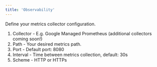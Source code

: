 ```yaml
---
title: 'Observability'
---
```


Define your metrics collector configuration. 

1. Collector - E.g. Google Managed Prometheus (additional collectors coming soon!)
2. Path - Your desired metrics path.
3. Port - Default port: 8080
4. Interval - Time between metrics collection, default: 30s
5. Scheme - HTTP or HTTPs
